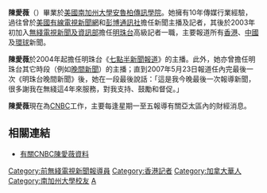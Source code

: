 {{單一來源}}


'''陳愛薇'''（{{lang-en|'''Emily Chan'''}}）畢業於[[美國|美國]][[南加州大學|南加州大學]][[安魯柏傳訊學院|安魯柏傳訊學院]]。她擁有10年傳媒行業經驗，過往曾於[[CNN|美國有線電視新聞網]]和[[彭博通訊社|彭博通訊社]]擔任新聞主播及記者，其後於2003年初加入[[電視廣播有限公司|無綫電視]][[無綫新聞|新聞及資訊部]]擔任[[明珠台|明珠台]]高級記者一職，主要報道所有[[香港|香港]]、[[中國|中國]]及[[環球|環球]]新聞。

'''陳愛薇'''於2004年起擔任明珠台《[[七點半新聞報道|七點半新聞報道]]》的主播。此外，她亦曾擔任明珠台其它時段（例如[[無綫電視晚間新聞|晚間新聞]]）的主播；直到2007年5月23日報道任內完最後一次《明珠台晚間新聞》後，她在一段最後說話：「這是我今晚最後一次報導新聞，很多謝我在無綫這4年來服務，對我支持、鼓勵和督促。」

'''陳愛薇'''現在為[[CNBC|CNBC]]工作，主要每逢星期一至五報導有關亞太區內的財經消息。

==相關連結==
*[http://www.cnbc.com/id/19722703/ 有關CNBC陳愛薇資料]

{{DEFAULTSORT:CHAN陳愛薇}}
[[Category:前無綫電視新聞報導員|Category:前無綫電視新聞報導員]]
[[Category:香港記者|Category:香港記者]]
[[Category:加拿大華人|Category:加拿大華人]]
[[Category:南加州大學校友|Category:南加州大學校友]]
[[Category:陳姓|A]]